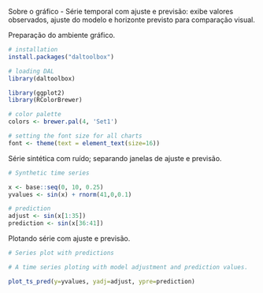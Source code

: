 Sobre o gráfico
- Série temporal com ajuste e previsão: exibe valores observados, ajuste do modelo e horizonte previsto para comparação visual.

Preparação do ambiente gráfico.
```r
# installation 
install.packages("daltoolbox")

# loading DAL
library(daltoolbox) 
```

```r
library(ggplot2)
library(RColorBrewer)

# color palette
colors <- brewer.pal(4, 'Set1')

# setting the font size for all charts
font <- theme(text = element_text(size=16))
```

Série sintética com ruído; separando janelas de ajuste e previsão.
```r
# Synthetic time series

x <- base::seq(0, 10, 0.25)
yvalues <- sin(x) + rnorm(41,0,0.1)
```

```r

# prediction
adjust <- sin(x[1:35])
prediction <- sin(x[36:41])
```

Plotando série com ajuste e previsão.
```r
# Series plot with predictions

# A time series ploting with model adjustment and prediction values. 

plot_ts_pred(y=yvalues, yadj=adjust, ypre=prediction)
```
